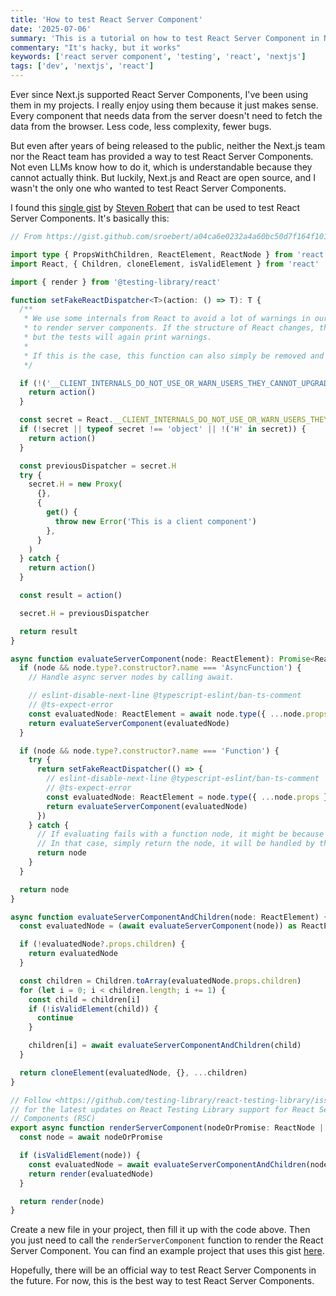 ```yaml
---
title: 'How to test React Server Component'
date: '2025-07-06'
summary: 'This is a tutorial on how to test React Server Component in Next.js'
commentary: "It's hacky, but it works"
keywords: ['react server component', 'testing', 'react', 'nextjs']
tags: ['dev', 'nextjs', 'react']
---
```


Ever since Next.js supported React Server Components, I've been using them in my projects. I really enjoy using them because it just makes sense. Every component that needs data from the server doesn't need to fetch the data from the browser. Less code, less complexity, fewer bugs.

But even after years of being released to the public, neither the Next.js team nor the React team has provided a way to test React Server Components. Not even LLMs know how to do it, which is understandable because they cannot actually think. But luckily, Next.js and React are open source, and I wasn't the only one who wanted to test React Server Components.

I found this [single gist](https://gist.github.com/sroebert/a04ca6e0232a4a60bc50d7f164f101f6) by [Steven Robert](https://gist.github.com/sroebert) that can be used to test React Server Components. It's basically this:

```typescript
// From https://gist.github.com/sroebert/a04ca6e0232a4a60bc50d7f164f101f6

import type { PropsWithChildren, ReactElement, ReactNode } from 'react'
import React, { Children, cloneElement, isValidElement } from 'react'

import { render } from '@testing-library/react'

function setFakeReactDispatcher<T>(action: () => T): T {
  /**
   * We use some internals from React to avoid a lot of warnings in our tests when faking
   * to render server components. If the structure of React changes, this function should still work,
   * but the tests will again print warnings.
   *
   * If this is the case, this function can also simply be removed and all tests should still function.
   */

  if (!('__CLIENT_INTERNALS_DO_NOT_USE_OR_WARN_USERS_THEY_CANNOT_UPGRADE' in React)) {
    return action()
  }

  const secret = React.__CLIENT_INTERNALS_DO_NOT_USE_OR_WARN_USERS_THEY_CANNOT_UPGRADE
  if (!secret || typeof secret !== 'object' || !('H' in secret)) {
    return action()
  }

  const previousDispatcher = secret.H
  try {
    secret.H = new Proxy(
      {},
      {
        get() {
          throw new Error('This is a client component')
        },
      }
    )
  } catch {
    return action()
  }

  const result = action()

  secret.H = previousDispatcher

  return result
}

async function evaluateServerComponent(node: ReactElement): Promise<ReactElement> {
  if (node && node.type?.constructor?.name === 'AsyncFunction') {
    // Handle async server nodes by calling await.

    // eslint-disable-next-line @typescript-eslint/ban-ts-comment
    // @ts-expect-error
    const evaluatedNode: ReactElement = await node.type({ ...node.props })
    return evaluateServerComponent(evaluatedNode)
  }

  if (node && node.type?.constructor?.name === 'Function') {
    try {
      return setFakeReactDispatcher(() => {
        // eslint-disable-next-line @typescript-eslint/ban-ts-comment
        // @ts-expect-error
        const evaluatedNode: ReactElement = node.type({ ...node.props })
        return evaluateServerComponent(evaluatedNode)
      })
    } catch {
      // If evaluating fails with a function node, it might be because of using client side hooks.
      // In that case, simply return the node, it will be handled by the react testing library render function.
      return node
    }
  }

  return node
}

async function evaluateServerComponentAndChildren(node: ReactElement) {
  const evaluatedNode = (await evaluateServerComponent(node)) as ReactElement<PropsWithChildren>

  if (!evaluatedNode?.props.children) {
    return evaluatedNode
  }

  const children = Children.toArray(evaluatedNode.props.children)
  for (let i = 0; i < children.length; i += 1) {
    const child = children[i]
    if (!isValidElement(child)) {
      continue
    }

    children[i] = await evaluateServerComponentAndChildren(child)
  }

  return cloneElement(evaluatedNode, {}, ...children)
}

// Follow <https://github.com/testing-library/react-testing-library/issues/1209>
// for the latest updates on React Testing Library support for React Server
// Components (RSC)
export async function renderServerComponent(nodeOrPromise: ReactNode | Promise<ReactNode>) {
  const node = await nodeOrPromise

  if (isValidElement(node)) {
    const evaluatedNode = await evaluateServerComponentAndChildren(node)
    return render(evaluatedNode)
  }

  return render(node)
}
```

Create a new file in your project, then fill it up with the code above. Then you just need to call the `renderServerComponent` function to render the React Server Component. You can find an example project that uses this gist [here](https://github.com/nicnocquee/rsc-testing).

Hopefully, there will be an official way to test React Server Components in the future. For now, this is the best way to test React Server Components.
